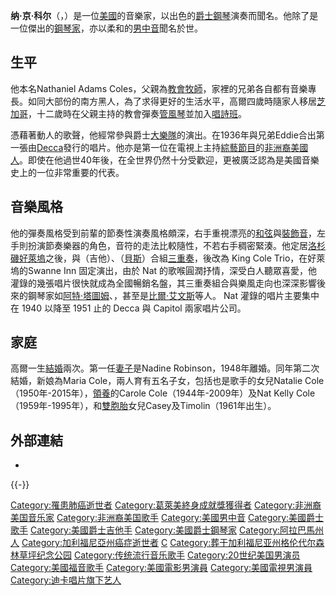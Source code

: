{{noteTA
|G1=Music
|G2=USStates
|T=zh-cn:纳·京·科尔; zh-tw:納金高; zh-hk:納京高;
|1=zh-cn:纳·京·科尔; zh-tw:納金高; zh-hk:納京高;
}}
{{BLP unsourced|time=2012-02-12T20:34:13+00:00}}
{{Infobox Musical artist <!-- See Wikipedia:WikiProject_Musicians -->
| Name = 纳·京·科尔
| Birth_name = Nathaniel Adams Coles
| Alias = 
| Img = Nat King Cole (Gottlieb 01511).jpg| Born = {{birth date|mf=yes|1919|3|17}}<br>{{flag|USA|variant=1912}}[[亚拉巴马州|亚拉巴马州]][[蒙哥马利县_(亚拉巴马州)|蒙哥馬利]]
| Died = {{death date and age|mf=yes|1965|2|15|1919|4|17}}<br>{{USA}}[[加利福尼亞州|加利福尼亞州]][[圣莫尼卡|聖塔莫尼卡]]
| Origin = 
| Instrument = [[歌唱|歌唱]]，[[鋼琴|鋼琴]]，[[吉他|吉他]]
| Genre = Vocal jazz，swing music，traditional pop music，jump blues
| Occupation = [[創作歌手|創作歌手]]，[[鋼琴家|鋼琴家]]
| Years_active = 1935–1965
| Label = [[迪卡唱片公司|迪卡唱片公司]]，Excelsior，[[Capitol唱片|Capitol唱片]]
| Associated_acts = {{link-en|娜塔莉·科尔|Natalie Cole}}，[[弗兰克·辛纳屈|弗兰克·辛纳屈]]，[[迪恩·马丁|迪恩·马丁]]
| URL = 
|background = 男歌手}}
'''纳·京·科尔'''（{{lang-en|Nat King Cole}}，{{bd|1919年|3月17日|1965年|2月15日|catIdx=C}}）是一位[[美國|美國]]的音樂家，以出色的[[爵士鋼琴|爵士鋼琴]]演奏而聞名。他除了是一位傑出的[[鋼琴家|鋼琴家]]，亦以柔和的[[男中音|男中音]]聞名於世。

==生平==
他本名Nathaniel Adams Coles，父親為[[教會|教會]][[牧師|牧師]]，家裡的兄弟各自都有音樂專長。如同大部份的南方黑人，為了求得更好的生活水平，高爾四歲時隨家人移居[[芝加哥|芝加哥]]，十二歲時在父親主持的教會彈奏[[管風琴|管風琴]]並加入[[唱詩班|唱詩班]]。

憑藉著動人的歌聲，他經常參與爵士[[大樂隊|大樂隊]]的演出。在1936年與兄弟Eddie合出第一張由[[Decca|Decca]]發行的唱片。他亦是第一位在電視上主持[[綜藝節目|綜藝節目]]的[[非洲裔美國人|非洲裔美國人]]。即使在他過世40年後，在全世界仍然十分受歡迎，更被廣泛認為是美國音樂史上的一位非常重要的代表。

==音樂風格==
他的彈奏風格受到前輩{{link-en|俄爾·海因斯|Earl Hines}}的節奏性演奏風格頗深，右手重視漂亮的[[和弦|和弦]]與[[裝飾音|裝飾音]]，左手則扮演節奏樂器的角色，音符的走法比較隨性，不若右手稠密緊湊。他定居[[洛杉磯|洛杉磯]][[好萊塢|好萊塢]]之後，與{{link-en|奧斯卡·摩爾|Oscar Moore}}（吉他）、{{link-en|威斯里·普林斯|Wesley Prince}}（[[貝斯|貝斯]]）合組[[三重奏|三重奏]]，後改為 King Cole Trio，在好萊塢的Swanne Inn 固定演出，由於 Nat 的歌喉圓潤抒情，深受白人聽眾喜愛，他灌錄的幾張唱片很快就成為全國暢銷名盤，其三重奏組合與樂風走向也深深影響後來的鋼琴家如[[阿特·塔圖姆|阿特·塔圖姆]]、{{link-en|亞邁德·賈莫|Ahmad Jamal}}，甚至是[[比爾·艾文斯|比爾·艾文斯]]等人。 Nat 灌錄的唱片主要集中在 1940 以降至 1951 止的 Decca 與 Capitol 兩家唱片公司。

==家庭==
高爾一生[[結婚|結婚]]兩次。第一任[[妻子|妻子]]是Nadine Robinson，1948年離婚。同年第二次結婚，新娘為Maria Cole，兩人育有五名子女，包括也是歌手的女兒Natalie Cole（1950年-2015年），[[領養|領養]]的Carole Cole（1944年-2009年）及Nat Kelly Cole（1959年-1995年），和[[雙胞胎|雙胞胎]]女兒Casey及Timolin（1961年出生）。

==外部連結==
*{{commonscat-inline|Nat King Cole}}

{{-}}
{{摇滚名人堂2000届入选者}}
{{Authority control}}
{{DEFAULTSORT:Cole, Nat King}}

[[Category:罹患肺癌逝世者|Category:罹患肺癌逝世者]]
[[Category:葛萊美終身成就獎獲得者|Category:葛萊美終身成就獎獲得者]]
[[Category:非洲裔美国音乐家|Category:非洲裔美国音乐家]]
[[Category:非洲裔美国歌手|Category:非洲裔美国歌手]]
[[Category:美國男中音|Category:美國男中音]]
[[Category:美國爵士歌手|Category:美國爵士歌手]]
[[Category:美國爵士吉他手|Category:美國爵士吉他手]]
[[Category:美國爵士鋼琴家|Category:美國爵士鋼琴家]]
[[Category:阿拉巴馬州人|Category:阿拉巴馬州人]]
[[Category:加利福尼亞州癌症逝世者|Category:加利福尼亞州癌症逝世者]]
[[Category:摇滚名人堂入选者|C]]
[[Category:葬于加利福尼亚州格伦代尔森林草坪纪念公园|Category:葬于加利福尼亚州格伦代尔森林草坪纪念公园]]
[[Category:传统流行音乐歌手|Category:传统流行音乐歌手]]
[[Category:20世纪美国男演员|Category:20世纪美国男演员]]
[[Category:美國福音歌手|Category:美國福音歌手]]
[[Category:美國電影男演員|Category:美國電影男演員]]
[[Category:美國電視男演員|Category:美國電視男演員]]
[[Category:迪卡唱片旗下艺人|Category:迪卡唱片旗下艺人]]